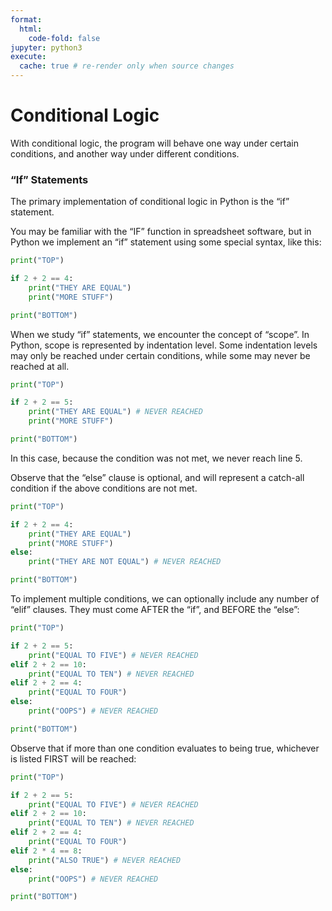 ```yaml
---
format:
  html:
    code-fold: false
jupyter: python3
execute:
  cache: true # re-render only when source changes
---
```



# Conditional Logic

With conditional logic, the program will behave one way under certain conditions, and another way under different conditions.

### "If" Statements

The primary implementation of conditional logic in Python is the "if" statement.

You may be familiar with the "IF" function in spreadsheet software, but in Python we implement an "if" statement using some special syntax, like this:


```python
print("TOP")

if 2 + 2 == 4:
    print("THEY ARE EQUAL")
    print("MORE STUFF")

print("BOTTOM")
```

When we study "if" statements, we encounter the concept of "scope". In Python, scope is represented by indentation level. Some indentation levels may only be reached under certain conditions, while some may never be reached at all.

```python
print("TOP")

if 2 + 2 == 5:
    print("THEY ARE EQUAL") # NEVER REACHED
    print("MORE STUFF")

print("BOTTOM")
```

In this case, because the condition was not met, we never reach line 5.

Observe that the "else" clause is optional, and will represent a catch-all condition if the above conditions are not met.


```python
print("TOP")

if 2 + 2 == 4:
    print("THEY ARE EQUAL")
    print("MORE STUFF")
else:
    print("THEY ARE NOT EQUAL") # NEVER REACHED

print("BOTTOM")
```

To implement multiple conditions, we can optionally include any number of "elif" clauses. They must come AFTER the "if", and BEFORE the "else":

```python
print("TOP")

if 2 + 2 == 5:
    print("EQUAL TO FIVE") # NEVER REACHED
elif 2 + 2 == 10:
    print("EQUAL TO TEN") # NEVER REACHED
elif 2 + 2 == 4:
    print("EQUAL TO FOUR")
else:
    print("OOPS") # NEVER REACHED

print("BOTTOM")
```

Observe that if more than one condition evaluates to being true, whichever is listed FIRST will be reached:

```python
print("TOP")

if 2 + 2 == 5:
    print("EQUAL TO FIVE") # NEVER REACHED
elif 2 + 2 == 10:
    print("EQUAL TO TEN") # NEVER REACHED
elif 2 + 2 == 4:
    print("EQUAL TO FOUR")
elif 2 * 4 == 8:
    print("ALSO TRUE") # NEVER REACHED
else:
    print("OOPS") # NEVER REACHED

print("BOTTOM")
```
